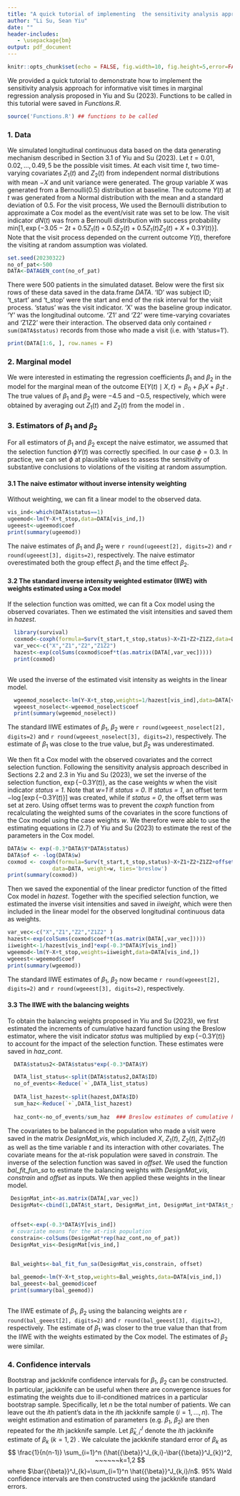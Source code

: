 ---
title: "A quick tutorial of implementing  the sensitivity analysis approach for informative visit times in Yiu and Su (2023)"
author: "Li Su, Sean Yiu"
date: ""
header-includes:
   - \usepackage{bm}
output: pdf_document
---
```{r setup, include=FALSE}
knitr::opts_chunk$set(echo = FALSE, fig.width=10, fig.height=5,error=FALSE, message=FALSE, warning=FALSE)
```

We provided a quick tutorial to demonstrate how to implement the  sensitivity analysis approach for informative visit times in marginal regression analysis  proposed in  Yiu and Su (2023). Functions to be called in this tutorial were saved in *Functions.R*. 
```{r, echo=T}
source('Functions.R') ## functions to be called 
```


### 1. Data

We simulated longitudinal continuous data  based on the data generating mechanism described in Section 3.1 of Yiu and Su (2023).
Let $t=0.01,0.02,\ldots,0.49, 5$ be the possible visit times. At each visit time $t$,  two time-varying covariates $Z_1(t)$ and $Z_2(t)$ from independent normal distributions with mean $-X$ and unit variance were generated. The group variable $X$ was generated from  a Bernoulli(0.5) distribution  at baseline. 
The outcome $Y(t)$ at $t$ was generated from a Normal distribution with the  mean
\begin{equation}\label{model}
\mbox{E}\{Y(t)\mid X, Z(t)\}=5+Z_1(t)+Z_2(t)-0.5Z_1(t)Z_2(t)-2X-0.5t,
\end{equation}
and a standard deviation of 0.5. For the visit process, We used the Bernoulli distribution to approximate a Cox model as the event/visit rate was set to be low. The visit indicator $dN(t)$ was from a Bernoulli distribution with success probability $\mbox{min}[1,\exp\{-3.05-2t+0.5Z_1(t)+0.5Z_2(t)+0.5Z_1(t)Z_2(t)+X+0.3 Y(t)\}]$.  Note that the visit process depended on the current outcome $Y(t)$, therefore the visiting at random assumption was violated.


```{r}
set.seed(20230322)
no_of_pat<-500
DATA<-DATAGEN_cont(no_of_pat)
```

There were 500 patients in the simulated dataset.  Below were the first six rows of these data saved in the data.frame *DATA*. 'ID' was subject ID; 't_start' and 't_stop' were the start and end of the risk interval for the visit process. 'status' was the visit indicator.   'X' was the baseline group indicator.  'Y' was the longitudinal outcome.  'Z1' and 'Z2' were time-varying covariates and 'Z1Z2' were their interaction.  The observed data only contained `r sum(DATA$status)` records from those who made a visit (i.e. with 'status=1'). 


```{r}
print(DATA[1:6, ], row.names = F)
```




### 2. Marginal model


We were interested in estimating the regression coefficients $\beta_1$ and $\beta_2$ in the model for the marginal mean of the outcome $\mbox{E} \{Y (t) \mid X, t \}= \beta_0+\beta_1 X+ \beta_2 t$ . The true values of $\beta_1$ and $\beta_2$ were $-4.5$ and $-0.5$, respectively, which were obtained by averaging out $Z_1(t)$ and $Z_2(t)$ from the model in \eqref{model}. 



### 3. Estimators of $\beta_1$ and $\beta_2$

For all estimators of $\beta_1$ and $\beta_2$ except the naive estimator, we assumed that the selection function $\phi Y(t)$ was correctly specified. In our case $\phi=0.3$. In practice, we can set $\phi$ at plausible values to assess the sensitivity of substantive conclusions to violations of the visiting at random assumption. 

#### 3.1 The naive estimator without inverse intensity weighting 

Without weighting, we can fit  a linear model to the observed  data. 

```{r, echo=TRUE}
vis_ind<-which(DATA$status==1)
ugeemod<-lm(Y~X+t_stop,data=DATA[vis_ind,])
ugeeest<-ugeemod$coef
print(summary(ugeemod))
```

The  naive  estimates of $\beta_1$ and $\beta_2$ were `r round(ugeeest[2], digits=2)` and `r round(ugeeest[3], digits=2)`, respectively. The naive estimator  overestimated both the group effect  $\beta_1$ and the time effect $\beta_2$.





#### 3.2 The standard inverse intensity weighted estimator (IIWE) with weights estimated using a Cox model

If the selection function was omitted, we can  fit a Cox model using the observed covariates. Then we estimated the visit intensities and saved them in *hazest*. 


```{r, echo=TRUE}
  library(survival)
  coxmod<-coxph(formula=Surv(t_start,t_stop,status)~X+Z1+Z2+Z1Z2,data=DATA)
  var_vec<-c("X","Z1","Z2","Z1Z2")
  hazest<-exp(colSums(coxmod$coef*t(as.matrix(DATA[,var_vec]))))
  print(coxmod)
  
```

We  used  the inverse of the estimated visit intensity as weights in the linear model.


```{r, echo=TRUE}
  wgeemod_noselect<-lm(Y~X+t_stop,weights=1/hazest[vis_ind],data=DATA[vis_ind,])
  wgeeest_noselect<-wgeemod_noselect$coef
  print(summary(wgeemod_noselect))

```
The  standard IIWE estimates of $\beta_1$, $\beta_2$ were `r round(wgeeest_noselect[2], digits=2)` and `r round(wgeeest_noselect[3], digits=2)`, respectively. The estimate of $\beta_1$ was close to the true value, but 
$\beta_2$ was underestimated.  


We then fit a Cox model  with the observed covariates and the correct selection function. Following the sensitivity analysis approach  described in Sections 2.2 and 2.3 in Yiu and Su (2023), we set the inverse of the selection function, $\exp\{-0.3 Y(t)\}$, as the case weights *w* when  the visit indicator *status = 1*. Note that *w=1* if *status = 0*. If *status = 1*, an offset term $-\log [\exp\{-0.3 Y(t)\}]$ was created, while if *status = 0*, the offset term was set at zero. Using offset terms was  to prevent the *coxph* function from recalculating the weighted sums of the covariates in the score functions of the Cox model using the case weights *w*. We therefore were able to use the estimating equations in (2.7) of Yiu and Su (2023) to estimate the rest of the  parameters in the Cox model.  


```{r, echo=TRUE}
DATA$w <- exp(-0.3*DATA$Y*DATA$status)
DATA$of <- -log(DATA$w)
coxmod <- coxph(formula=Surv(t_start,t_stop,status)~X+Z1+Z2+Z1Z2+offset(of),
              data=DATA, weight=w, ties='breslow') 
print(summary(coxmod))
```

Then we saved the exponential of the linear predictor function  of the fitted Cox model in *hazest*. Together with the specified selection function, we  estimated the inverse visit intensities and saved in *iiweight*, which were then included  in the linear model for the observed longitudinal continuous data as weights.   

```{r, echo=TRUE}
var_vec<-c("X","Z1","Z2","Z1Z2" )
hazest<-exp(colSums(coxmod$coef*t(as.matrix(DATA[,var_vec]))))
iiweight<-1/hazest[vis_ind]*exp(-0.3*DATA$Y[vis_ind])
wgeemod<-lm(Y~X+t_stop,weights=iiweight,data=DATA[vis_ind,])
wgeeest<-wgeemod$coef
print(summary(wgeemod))
```



The  standard IIWE estimates of $\beta_1$, $\beta_2$ now became `r round(wgeeest[2], digits=2)` and `r round(wgeeest[3], digits=2)`, respectively. 



#### 3.3 The IIWE with the balancing weights 

To obtain the  balancing weights proposed in Yiu and Su (2023), we first estimated the increments of cumulative hazard function using the Breslow estimator, where the visit indicator *status* was multiplied by $\exp\{-0.3 Y(t)\}$ to account for the impact of the selection function.  These estimates were saved in *haz_cont*.  

```{r, echo=TRUE}
  DATA$status2<-DATA$status*exp(-0.3*DATA$Y)

  DATA_list_status<-split(DATA$status2,DATA$ID)
  no_of_events<-Reduce(`+`,DATA_list_status)
  
  DATA_list_hazest<-split(hazest,DATA$ID)
  sum_haz<-Reduce(`+`,DATA_list_hazest)
  
  haz_cont<-no_of_events/sum_haz  ### Breslow estimates of cumulative hazard
```

The covariates  to be balanced in the  population who made a visit were saved in the matrix *DesignMat_vis*, which included $X$, $Z_1(t)$,  $Z_2(t)$, $Z_1(t)Z_2(t)$ as well as the time variable $t$ and its interaction with other covariates.    The covariate means for the at-risk population were saved in *constrain*.  The inverse of the selection function was saved in *offset*. We used the function *bal_fit_fun_sa* to estimate the balancing weights with  *DesignMat_vis*, *constrain* and *offset* as inputs. We then applied these weights in the linear model. 

```{r, echo=TRUE}
 DesignMat_int<-as.matrix(DATA[,var_vec])
 DesignMat<-cbind(1,DATA$t_start, DesignMat_int, DesignMat_int*DATA$t_start)  

  
 offset<-exp(-0.3*DATA$Y[vis_ind])
 # covariate means for the at-risk population
 constrain<-colSums(DesignMat*rep(haz_cont,no_of_pat)) 
 DesignMat_vis<-DesignMat[vis_ind,]


 Bal_weights<-bal_fit_fun_sa(DesignMat_vis,constrain, offset) 
  
 bal_geemod<-lm(Y~X+t_stop,weights=Bal_weights,data=DATA[vis_ind,])
 bal_geeest<-bal_geemod$coef
 print(summary(bal_geemod))
  
```

The IIWE estimate  of $\beta_1$, $\beta_2$ using the balancing weights are `r round(bal_geeest[2], digits=2)` and `r round(bal_geeest[3], digits=2)`, respectively. The estimate of $\beta_1$ was closer to the true value than that from the IIWE with the weights estimated by the Cox model. The estimates of $\beta_2$ were similar. 



### 4. Confidence intervals

Bootstrap and jackknife confidence intervals for  $\beta_1$, $\beta_2$  can be constructed. In particular, jackknife can be  useful when there are convergence issues for estimating the weights due to ill-conditioned matrices in a particular bootstrap sample.  Specifically, let $n$ be the total number of patients. We can leave out the $i$th patient's data in the $i$th jackknife sample ($i=1, \ldots, n$). The weight estimation and   estimation of parameters (e.g. $\beta_1$, $\beta_2$) are then repeated for the $i$th jackknife sample. Let $\hat{{\beta}}^J_{k,i}$  denote the $i$th jackknife estimate of  $\beta_k$ ($k=1,2$) .   We calculate the jackknife standard error of $\beta_k$  as 
$$
\frac{1}{n(n-1)} \sum_{i=1}^n (\hat{{\beta}}^J_{k,i}-\bar{{\beta}}^J_{k})^2, ~~~~~~k=1,2
$$ where $\bar{{\beta}}^J_{k}=\sum_{i=1}^n \hat{{\beta}}^J_{k,i}/n$.  $95\%$ Wald confidence intervals are then constructed using the jackknife standard errors. 

